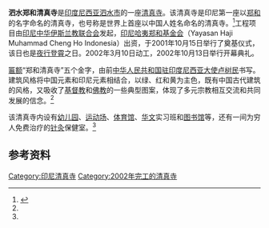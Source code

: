 {{Infobox religious building
| religious_affiliation = [[伊斯蘭教|伊斯蘭教]]
| name               = 泗水郑和清真寺
| native_name_lang   = id
| native_name        = Masjid Cheng Ho Surabaya
| image              = Cheng_ho.jpg
| image_size         = 
| alt                =
| caption            = 
| latitude           = 
| longitude          = 
| location           = {{Flagicon|Indonesia}}[[泗水市|泗水市]]嘎叮街2号
| year               = 2002年
| tradition          = 
| ownership          = [[印尼哈夷郑和基金会|印尼哈夷郑和基金会]]
| imam               = 
| chairman           = 
| specifications     = 
| architect          =  Ir. Abdul Aziz
| architecture_style = [[中国传统建筑|中国传统建筑]]
| capacity           = 约200人
| length             = 
| width              =
| area               = 11×9 m
| totalarea          = 21×11 m
| height             = 
| dome_quantity      = 
| dome_height_outer  =
| dome_height_inner  =
| dome_dia_outer     = 
| dome_dia_inner     =
| minaret_quantity   = 
| minaret_height     = 
| materials          = 
| general_contractor =
| construction_cost  =33亿[[印尼盾|印尼盾]]
| renovations        =
| website            = 
}}
'''泗水郑和清真寺'''是[[印度尼西亚|印度尼西亚]][[泗水市|泗水市]]的一座[[清真寺|清真寺]]。该清真寺是印尼第一座以[[郑和|郑和]]的名字命名的清真寺，也号称是世界上首座以中国人姓名命名的清真寺。<ref name=zxw>{{cite news |language = 中文 |author = 张茜翼、张素 |coauthors =  |url = http://www.chinanews.com/gj/2014/07-29/6438483.shtml |title = 印尼泗水郑和清真寺: 多元宗教包容发展 |publisher = [[中国新闻网|中国新闻网]] |pages =  |date = 2014年7月29日 |accessdate = 2016年1月29日 |archive-date = 2018年7月25日 |archive-url = https://web.archive.org/web/20180725063526/http://www.chinanews.com/gj/2014/07-29/6438483.shtml |dead-url = no }}</ref>工程项目由[[印尼中华伊斯兰教联合会|印尼中华伊斯兰教联合会]]发起，[[印尼哈夷郑和基金会|印尼哈夷郑和基金会]]（Yayasan Haji Muhammad Cheng Ho Indonesia）出资，于2001年10月15日举行了奠基仪式，该日也是[[夜行登霄|夜行登霄]]之日。2002年3月10日动工，2002年10月13日举行开幕典礼。

[[匾额|匾额]]“郑和清真寺”五个金字，由前[[中国驻印度尼西亚大使列表|中华人民共和国驻印度尼西亚大使]][[卢树民|卢树民]]书写。建筑风格将中国元素和印尼元素相结合，以绿、红和黄为主色，既有中国古代建筑的风格，又吸收了[[基督教|基督教]]和[[佛教|佛教]]的一些典型图案，体现了多元宗教相互交流和共同发展的信念。<ref name=zxw/>

该清真寺内设有[[幼儿园|幼儿园]]、[[运动场|运动场]]、[[体育馆|体育馆]]、[[华文|华文]]实习班和[[图书馆|图书馆]]等，还有一间为穷人免费治疗的[[针灸|针灸]]保健室。<ref name=zxw/>
==参考资料==
{{reflist}}

[[Category:印尼清真寺|Category:印尼清真寺]]
[[Category:2002年完工的清真寺|Category:2002年完工的清真寺]]